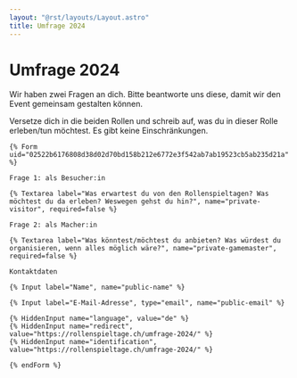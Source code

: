 ```yaml
---
layout: "@rst/layouts/Layout.astro"
title: Umfrage 2024
---
```


# Umfrage 2024

Wir haben zwei Fragen an dich. Bitte beantworte uns diese, damit wir den Event gemeinsam gestalten können.

Versetze dich in die beiden Rollen und schreib auf, was du in dieser Rolle erleben/tun möchtest. Es gibt keine Einschränkungen.

```
{% Form uid="02522b6176808d38d02d70bd158b212e6772e3f542ab7ab19523cb5ab235d21a" %}

Frage 1: als Besucher:in

{% Textarea label="Was erwartest du von den Rollenspieltagen? Was möchtest du da erleben? Weswegen gehst du hin?", name="private-visitor", required=false %}

Frage 2: als Macher:in

{% Textarea label="Was könntest/möchtest du anbieten? Was würdest du organisieren, wenn alles möglich wäre?", name="private-gamemaster", required=false %}

Kontaktdaten

{% Input label="Name", name="public-name" %}

{% Input label="E-Mail-Adresse", type="email", name="public-email" %}

{% HiddenInput name="language", value="de" %}
{% HiddenInput name="redirect", value="https://rollenspieltage.ch/umfrage-2024/" %}
{% HiddenInput name="identification", value="https://rollenspieltage.ch/umfrage-2024/" %}

{% endForm %}
```
